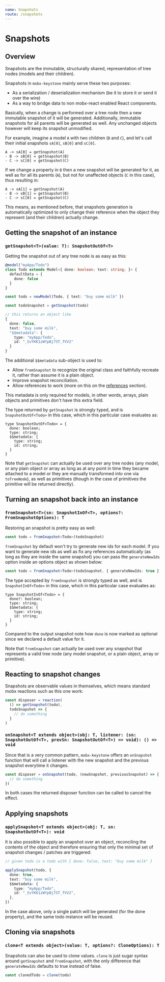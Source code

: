 ```yaml
---
name: Snapshots
route: /snapshots
---
```


# Snapshots

## Overview

Snapshots are the immutable, structurally shared, representation of tree nodes (models and their children).

Snapshots in `mobx-keystone` mainly serve these two purposes:

- As a serialization / deserialization mechanism (be it to store it or send it over the wire)
- As a way to bridge data to non mobx-react enabled React components.

Basically, when a change is performed over a tree node then a new immutable snapshot of it will be generated. Additionally, immutable snapshots for all parents will be generated as well. Any unchanged objects however will keep its snapshot unmodified.

For example, imagine a model `A` with two children (`B` and `C`), and let's call their initial snapshots `sA[0]`, `sB[0]` and `sC[0]`.

```
A -> sA[0] = getSnapshot(A)
- B -> sB[0] = getSnapshot(B)
- C -> sC[0] = getSnapshot(C)
```

If we change a property in `B` then a new snapshot will be generated for it, as well as for all its parents (`A`), but not for unaffected objects (`C` in this case), thus resulting in:

```
A -> sA[1] = getSnapshot(A)
- B -> sB[1] = getSnapshot(B)
- C -> sC[0] = getSnapshot(C)
```

This means, as mentioned before, that snapshots generation is automatically optimized to only change their reference when the object they represent (and their children) actually change.

## Getting the snapshot of an instance

### `getSnapshot<T>(value: T): SnapshotOutOf<T>`

Getting the snapshot out of any tree node is as easy as this:

```ts
@model("myApp/Todo")
class Todo extends Model<{ done: boolean; text: string; }> {
  defaultData = {
    done: false
  }
}

const todo = newModel(Todo, { text: "buy some milk" })

const todoSnapshot = getSnapshot(todo)

// this returns an object like
{
  done: false,
  text: "buy some milk",
  "$$metadata": {
    type: "myApp/Todo",
    id: "_SvYKK1zWYpBj7ST_fVV2"
  }
}
```

The additional `$$metadata` sub-object is used to:

- Allow `fromSnapshot` to recognize the original class and faithfully recreate it, rather than assume it is a plain object.
- Improve snapshot reconciliation.
- Allow references to work (more on this on the [references](./references) section).

This metadata is only required for models, in other words, arrays, plain objects and primitives don't have this extra field.

The type returned by `getSnapshot` is strongly typed, and is `SnapshotOutOf<Todo>` in this case, which in this particular case evaluates as:

```
type SnapshotOutOf<Todo> = {
  done: boolean;
  type: string;
  $$metadata: {
    type: string;
    id: string;
  }
}
```

Note that `getSnapshot` can actually be used over any tree nodes (any model, or any plain object or array as long as at any point in time they became attached to a model or they are manually transformed into one via `toTreeNode`), as well as primitives (though in the case of primitives the primitive will be returned directly).

## Turning an snapshot back into an instance

### `fromSnapshot<T>(sn: SnapshotInOf<T>, options?: FromSnapshotOptions): T`

Restoring an snapshot is pretty easy as well:

```ts
const todo = fromSnapshot<Todo>(todoSnapshot)
```

`fromSnapshot` by default won't try to generate new ids for each model.
If you want to generate new ids as well as fix any references automatically (as long as they are inside the same snapshot) you can pass the `generateNewIds` option inside an options object as shown below:

```ts
const todo = fromSnapshot<Todo>(todoSnapshot, { generateNewIds: true })
```

The type accepted by `fromSnapshot` is strongly typed as well, and is `SnapshotInOf<Todo>` in this case, which in this particular case evaluates as:

```
type SnapshotInOf<Todo> = {
  done?: boolean;
  type: string;
  $$metadata: {
    type: string;
    id: string;
  }
}
```

Compared to the output snapshot note how `done` is now marked as optional since we declared a default value for it.

Note that `fromSnapshot` can actually be used over any snapshot that represents a valid tree node (any model snapshot, or a plain object, array or primitive).

## Reacting to snapshot changes

Snapshots are observable values in themselves, which means standard mobx reactions such as this one work:

```ts
const disposer = reaction(
  () => getSnapshot(todo),
  todoSnapshot => {
    // do something
  }
)
```

### `onSnapshot<T extends object>(obj: T, listener: (sn: SnapshotOutOf<T>, prevSn: SnapshotOutOf<T>) => void): () => void`

Since that is a very common pattern, `mobx-keystone` offers an `onSnapshot` function that will call a listener with the new snapshot and the previous snapshot everytime it changes.

```ts
const disposer = onSnapshot(todo, (newSnapshot, previousSnapshot) => {
  // do something
})
```

In both cases the returned disposer function can be called to cancel the effect.

## Applying snapshots

### `applySnapshot<T extends object>(obj: T, sn: SnapshotOutOf<T>): void`

It is also possible to apply an snapshot over an object, reconciling the contents of the object and therefore ensuring that only the minimal set of snapshot changes / patches are triggered:

```ts
// given todo is a todo with { done: false, text: "buy some milk" }

applySnapshot(todo, {
  done: true,
  text: "buy some milk",
  $$metadata: {
    type: "myApp/Todo",
    id: "_SvYKK1zWYpBj7ST_fVV2",
  },
})
```

In the case above, only a single patch will be generated (for the done property), and the same todo instance will be reused.

## Cloning via snapshots

### `clone<T extends object>(value: T, options?: CloneOptions): T`

Snapshots can also be used to clone values. `clone` is just sugar syntax around `getSnapshot` and `fromSnapshot`, with the only difference that `generateNewIds` defaults to true instead of false.

```ts
const clonedTodo = clone(todo)
```
